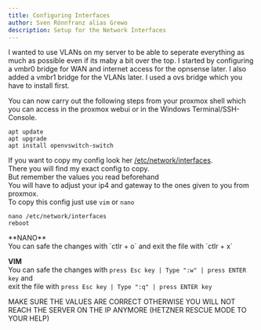 ```yaml
---
title: Configuring Interfaces
author: Sven Rönnfranz alias Grewo
description: Setup for the Network Interfaces
---
```



<Aside type="note">
I wanted to use VLANs on my server to be able to seperate everything as much as possible even if its
maby a bit over the top. I started by configuring a vmbr0 bridge for WAN and internet access for the
opnsense later. I also added a vmbr1 bridge for the VLANs later. I used a ovs bridge which you have
to install first.
</Aside>

You can now carry out the following steps from your proxmox shell which you can access in the
proxmox webui or in the Windows Terminal/SSH-Console.

```
apt update
apt upgrade
apt install openvswitch-switch
```
If you want to copy my config look her [/etc/network/interfaces](../../configs/proxmox/etc-network-interfaces).<br/>
There you will find my exact config to copy.<br/>
But remember the values you read beforehand<br/>
You will have to adjust your ip4 and gateway to the ones given to you from proxmox.<br/>
To copy this config just use `vim` or `nano`<br/>

```
nano /etc/network/interfaces
reboot
```
<Aside type="note">
**NANO**<br/>
You can safe the changes with `ctlr + o` and exit the file with `ctlr + x`<br/>

**VIM**<br/>
You can safe the changes with `press Esc key | Type ":w" | press ENTER key` and<br/>
exit the file with `press Esc key | Type ":q" | press ENTER key` <br/>
</Aside>
<Aside type="danger">
MAKE SURE THE VALUES ARE CORRECT OTHERWISE YOU WILL NOT REACH THE SERVER ON THE
IP ANYMORE (HETZNER RESCUE MODE TO YOUR HELP)
</Aside>



